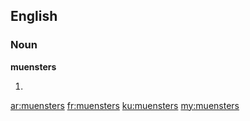 ==English==
===Noun===
'''muensters'''

#{{plural of|[[muenster]]}}

[[ar:muensters]]
[[fr:muensters]]
[[ku:muensters]]
[[my:muensters]]